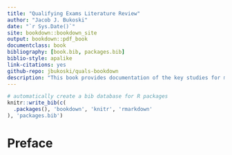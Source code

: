 ```yaml
--- 
title: "Qualifying Exams Literature Review"
author: "Jacob J. Bukoski"
date: "`r Sys.Date()`"
site: bookdown::bookdown_site
output: bookdown::pdf_book
documentclass: book
bibliography: [book.bib, packages.bib]
biblio-style: apalike
link-citations: yes
github-repo: jbukoski/quals-bookdown
description: "This book provides documentation of the key studies for my qualifying examination at the Department of Environmental Science, Policy and Management at the University of California - Berkeley."
---
```


```r
# automatically create a bib database for R packages
knitr::write_bib(c(
  .packages(), 'bookdown', 'knitr', 'rmarkdown'
), 'packages.bib')
```

# Preface
